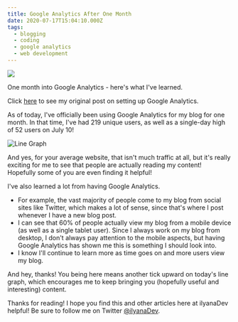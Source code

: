 ```yaml
---
title: Google Analytics After One Month
date: 2020-07-17T15:04:10.000Z
tags:
  - blogging
  - coding
  - google analytics
  - web development
---
```


![](google-analytics-update1.png)

One month into Google Analytics - here's what I've learned.

Click [here](https://ilyana.dev/blog/2020-06-17-configuring-google-analytics-blog/) to see my original post on setting up Google Analytics.

As of today, I've officially been using Google Analytics for my blog for one month. In that time, I've had 219 unique users, as well as a single-day high of 52 users on July 10!

![Line Graph](google-analytics-onemonth.png "Google Analytics one-month line graph")

And yes, for your average website, that isn't much traffic at all, but it's really exciting for me to see that people are actually reading my content! Hopefully some of you are even finding it helpful!

I've also learned a lot from having Google Analytics.

* For example, the vast majority of people come to my blog from social sites like Twitter, which makes a lot of sense, since that's where I post whenever I have a new blog post.
* I can see that 60% of people actually view my blog from a mobile device (as well as a single tablet user). Since I always work on my blog from desktop, I don't always pay attention to the mobile aspects, but having Google Analytics has shown me this is something I should look into.
* I know I'll continue to learn more as time goes on and more users view my blog.

And hey, thanks! You being here means another tick upward on today's line graph, which encourages me to keep bringing you (hopefully useful and interesting) content.

Thanks for reading! I hope you find this and other articles here at ilyanaDev helpful! Be sure to follow me on Twitter [@ilyanaDev](https://twitter.com/ilyanaDev).

